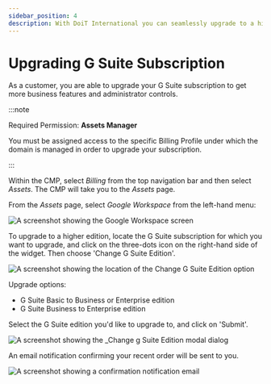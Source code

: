 ```yaml
---
sidebar_position: 4
description: With DoiT International you can seamlessly upgrade to a higher tier G Suite or Workspace subscription.
---
```


# Upgrading G Suite Subscription

As a customer, you are able to upgrade your G Suite subscription to get more business features and administrator controls.

:::note

Required Permission: **Assets Manager**

You must be assigned access to the specific Billing Profile under which the domain is managed in order to upgrade your subscription.

:::

Within the CMP, select _Billing_ from the top navigation bar and then select _Assets_. The CMP will take you to the _Assets_ page.

From the _Assets_ page, select _Google Workspace_ from the left-hand menu:

![A screenshot showing the Google Workspace screen](../assets/png/cmp-assets-google-workspace-screen.png)

To upgrade to a higher edition, locate the G Suite subscription for which you want to upgrade, and click on the three-dots icon on the right-hand side of the widget. Then choose 'Change G Suite Edition'.

![A screenshot showing the location of the Change G Suite Edition option](../assets/png/cmp-change-g-suite-edition.png)

Upgrade options:

- G Suite Basic to Business or Enterprise edition
- G Suite Business to Enterprise edition

Select the G Suite edition you'd like to upgrade to, and click on 'Submit'.

![A screenshot showing the _Change g Suite Edition modal dialog](../assets/png/cmp-g-suite-business.png)

An email notification confirming your recent order will be sent to you.

![A screenshot showing a confirmation notification email](../assets/png/email-upgrade-g-suite.png)
